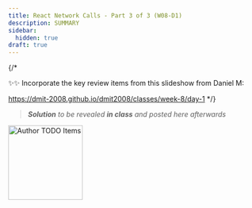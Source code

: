 ```yaml
---
title: React Network Calls - Part 3 of 3 (W08-D1)
description: SUMMARY
sidebar:
  hidden: true
draft: true
---
```


{/* 

✨✨ Incorporate the key review items from this slideshow from Daniel M:

https://dmit-2008.github.io/dmit2008/classes/week-8/day-1
*/}

> ***Solution** to be revealed **in class** and posted here afterwards*



<Aside title="DRAFT Lesson Plan" type="caution">
    <Image src={cal} alt="Author TODO Items" class="float-end ml-3" width="150" />
    <LinkCard title="Back to Calendar" href="/DMIT-2008/lessons/77777" description="Nothing here? Check back with the in-class demo overview" />
</Aside>

